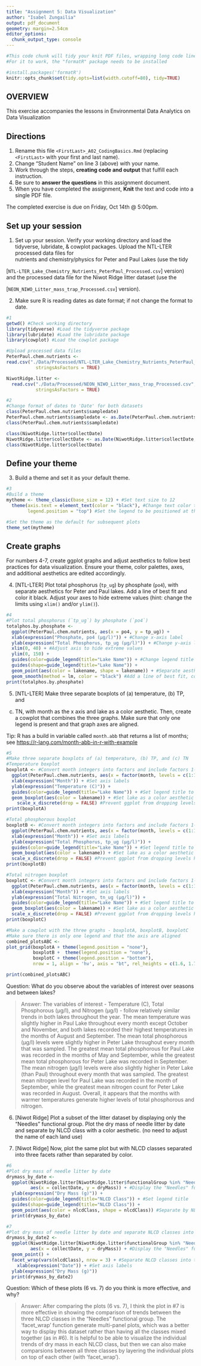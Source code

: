```yaml
---
title: "Assignment 5: Data Visualization"
author: "Isabel Zungailia"
output: pdf_document
geometry: margin=2.54cm
editor_options: 
  chunk_output_type: console
---
```


```r
#This code chunk will tidy your knit PDF files, wrapping long code lines
#For it to work, the "formatR" package needs to be installed

#install.packages('formatR')
knitr::opts_chunk$set(tidy.opts=list(width.cutoff=80), tidy=TRUE)
```

## OVERVIEW

This exercise accompanies the lessons in Environmental Data Analytics on Data Visualization 

## Directions
1. Rename this file `<FirstLast>_A02_CodingBasics.Rmd` (replacing `<FirstLast>` with your first and last name).
2. Change "Student Name" on line 3 (above) with your name.
3. Work through the steps, **creating code and output** that fulfill each instruction.
4. Be sure to **answer the questions** in this assignment document.
5. When you have completed the assignment, **Knit** the text and code into a single PDF file.

The completed exercise is due on Friday, Oct 14th @ 5:00pm.



## Set up your session 
1. Set up your session. Verify your working directory and load the tidyverse, 
lubridate, & cowplot packages. Upload the NTL-LTER processed data files for  
nutrients and chemistry/physics for Peter and Paul Lakes (use the tidy

[`NTL-LTER_Lake_Chemistry_Nutrients_PeterPaul_Processed.csv`] version) and 
the processed data file for the Niwot Ridge litter dataset (use the

[`NEON_NIWO_Litter_mass_trap_Processed.csv`] version). 

2. Make sure R is reading dates as date format; if not change the format to date.

```r
#1 
getwd() #Check working directory
library(tidyverse) #Load the tidyverse package
library(lubridate) #Load the lubridate package
library(cowplot) #Load the cowplot package

#Upload processed data files
PeterPaul.chem.nutrients <- 
read.csv("./Data/Processed/NTL-LTER_Lake_Chemistry_Nutrients_PeterPaul_Processed.csv",
           stringsAsFactors = TRUE)

NiwotRidge.litter <-
  read.csv("./Data/Processed/NEON_NIWO_Litter_mass_trap_Processed.csv",
           stringsAsFactors = TRUE)

#2 
#Change format of dates to 'Date' for both datasets
class(PeterPaul.chem.nutrients$sampledate)
PeterPaul.chem.nutrients$sampledate <- as.Date(PeterPaul.chem.nutrients$sampledate, format = "%Y-%m-%d")
class(PeterPaul.chem.nutrients$sampledate)

class(NiwotRidge.litter$collectDate)
NiwotRidge.litter$collectDate <- as.Date(NiwotRidge.litter$collectDate, format = "%Y-%m-%d")
class(NiwotRidge.litter$collectDate)

```
## Define your theme
3. Build a theme and set it as your default theme.

```r
#3
#Build a theme
mytheme <- theme_classic(base_size = 12) + #Set text size to 12
  theme(axis.text = element_text(color = "black"), #Change text color to black
        legend.position = "top") #Set the legend to be positioned at the top of the plot

#Set the theme as the default for subsequent plots
theme_set(mytheme)
```

## Create graphs
For numbers 4-7, create ggplot graphs and adjust aesthetics to follow best 
practices for data visualization. Ensure your theme, color palettes, axes, 
and additional aesthetics are edited accordingly.

4. [NTL-LTER] Plot total phosphorus (`tp_ug`) by phosphate (`po4`), with 
separate aesthetics for Peter and Paul lakes. Add a line of best fit and 
color it black. Adjust your axes to hide extreme values (hint: change the 
limits using `xlim()` and/or `ylim()`).

```r
#4
#Plot total phosphorus (`tp_ug`) by phosphate (`po4`)
totalphos.by.phosphate <-
  ggplot(PeterPaul.chem.nutrients, aes(x = po4, y = tp_ug)) + 
  xlab(expression("Phosphate, po4 (µg/l)")) + #Change x-axis label
  ylab(expression("Total Phosphorus, tp_ug (µg/l)")) + #Change y-axis label
  xlim(0, 40) + #Adjust axis to hide extreme values
  ylim(0, 150) +
  guides(color=guide_legend(title="Lake Name")) + #Change legend title to "Lake Name"
  guides(shape=guide_legend(title="Lake Name")) +
  geom_point(aes(color = lakename, shape = lakename)) + #Separate aesthetics for Peter and Paul lakes
  geom_smooth(method = lm, color = "black") #Add a line of best fit, color it black
print(totalphos.by.phosphate)
```


5. [NTL-LTER] Make three separate boxplots of (a) temperature, (b) TP, and 
(c) TN, with month as the x axis and lake as a color aesthetic. Then, create 
a cowplot that combines the three graphs. Make sure that only one legend is 
present and that graph axes are aligned. 

Tip: R has a build in variable called `month.abb` that returns a list of months;
see <https://r-lang.com/month-abb-in-r-with-example>

```r
#5
#Make three separate boxplots of (a) temperature, (b) TP, and (c) TN
#Temperature boxplot
boxplotA <- #Convert month integers into factors and include factors 1-12 in the output
  ggplot(PeterPaul.chem.nutrients, aes(x = factor(month, levels = c(1:12)), y = temperature_C)) + 
  xlab(expression("Month")) + #Set axis labels
  ylab(expression("Temperature (C)")) +
  guides(color=guide_legend(title="Lake Name")) + #Set legend title to "Lake Name
  geom_boxplot(aes(color = lakename)) + #Set lake as a color aesthetic
    scale_x_discrete(drop = FALSE) #Prevent ggplot from dropping levels having no data
print(boxplotA)

#Total phosphorous boxplot
boxplotB <- #Convert month integers into factors and include factors 1-12 in the output
  ggplot(PeterPaul.chem.nutrients, aes(x = factor(month, levels = c(1:12)), y = tp_ug)) + 
  xlab(expression("Month")) + #Set axis labels
  ylab(expression("Total Phosphorus, tp_ug (µg/l)")) +
  guides(color=guide_legend(title="Lake Name")) + #Set legend title to "Lake Name
  geom_boxplot(aes(color = lakename)) + #Set lake as a color aesthetic
  scale_x_discrete(drop = FALSE) #Prevent ggplot from dropping levels having no data
print(boxplotB)

#Total nitrogen boxplot
boxplotC <- #Convert month integers into factors and include factors 1-12 in the output
  ggplot(PeterPaul.chem.nutrients, aes(x = factor(month, levels = c(1:12)), y = tn_ug)) + 
  xlab(expression("Month")) + #Set axis labels
  ylab(expression("Total Nitrogen, tn_ug (µg/l)")) +
  guides(color=guide_legend(title="Lake Name")) + #Set legend title to "Lake Name"
  geom_boxplot(aes(color = lakename)) + #Set lake as a color aesthetic
  scale_x_discrete(drop = FALSE) #Prevent ggplot from dropping levels having no data
print(boxplotC)

#Make a cowplot with the three graphs - boxplotA, boxplotB, boxplotC
#Make sure there is only one legend and that the axis are aligned
combined_plotsABC <-
plot_grid(boxplotA + theme(legend.position = "none"), 
          boxplotB +  theme(legend.position = "none"), 
          boxplotC + theme(legend.position = "bottom"), 
          nrow = 1, align = 'hv', axis = "bt", rel_heights = c(1.6, 1.7, 2.3))

print(combined_plotsABC)

```

Question: What do you observe about the variables of interest over seasons 
and between lakes? 

> Answer: The variables of interest - Temperature (C), Total Phosphorous (µg/l), and Nitrogen (µg/l) - follow relatively similar trends in both lakes throughout the year. The mean temperature was slightly higher in Paul Lake throughout every month except October and November, and both lakes recorded their highest temperatures in the months of August and September. The mean total phosphorous (µg/l) levels were slightly higher in Peter Lake throughout every month that was sampled. The greatest mean total phosphorous for Paul Lake was recorded in the months of May and September, while the greatest mean total phosphorous for Peter Lake was recorded in September. The mean nitrogen (µg/l) levels were also slightly higher in Peter Lake (than Paul) throughout every month that was sampled. The greatest mean nitrogen level for Paul Lake was recorded in the month of September, while the greatest mean nitrogen count for Peter Lake was recorded in August. Overall, it appears that the months with warmer temperatures generate higher levels of total phosphorous and nitrogen.

6. [Niwot Ridge] Plot a subset of the litter dataset by displaying only the 
"Needles" functional group. Plot the dry mass of needle litter by date and 
separate by NLCD class with a color aesthetic. (no need to adjust the name 
of each land use)

7. [Niwot Ridge] Now, plot the same plot but with NLCD classes separated into 
three facets rather than separated by color. 

```r
#6
#Plot dry mass of needle litter by date
drymass_by_date <-
  ggplot(NiwotRidge.litter[NiwotRidge.litter$functionalGroup %in% "Needles",], 
         aes(x = collectDate, y = dryMass)) + #Display the "Needles" functional group
  ylab(expression("Dry Mass (g)")) +
  guides(color=guide_legend(title="NLCD Class")) + #Set legend title
  guides(shape=guide_legend(title="NLCD Class")) +
  geom_point(aes(color = nlcdClass, shape = nlcdClass)) #Separate by NLCD class with a color aesthetic
  print(drymass_by_date)

#7
#Plot dry mass of needle litter by date and separate NLCD classes into three facets
drymass_by_date2 <-
  ggplot(NiwotRidge.litter[NiwotRidge.litter$functionalGroup %in% "Needles",], 
         aes(x = collectDate, y = dryMass)) + #Display the "Needles" functional group
  geom_point() +
  facet_wrap(vars(nlcdClass), nrow = 3) + #Separate NLCD classes into three facets
    xlab(expression("Date")) + #Set axis labels
  ylab(expression("Dry Mass (g)"))
  print(drymass_by_date2)

```
Question: Which of these plots (6 vs. 7) do you think is more effective, and why? 

> Answer: After comparing the plots (6 vs. 7), I think the plot in #7 is more effective in showing the comparison of trends between the three NLCD classes in the "Needles" functional group. The 'facet_wrap' function generate multi-panel plots, which was a better way to display this dataset rather than having all the classes mixed together (as in #6). It is helpful to be able to visualize the individual trends of dry mass in each NLCD class, but then we can also make comparsions between all three classes by layering the individual plots on top of each other (with 'facet_wrap'). 